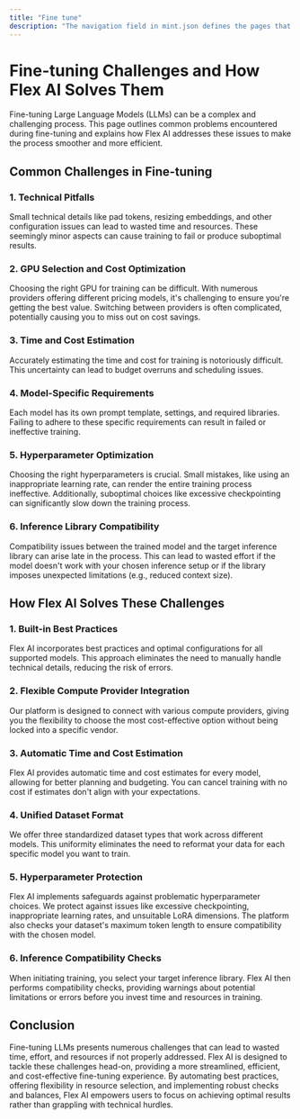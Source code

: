 ```yaml
---
title: "Fine tune"
description: "The navigation field in mint.json defines the pages that go in the navigation menu"
---
```


# Fine-tuning Challenges and How Flex AI Solves Them

Fine-tuning Large Language Models (LLMs) can be a complex and challenging process. This page outlines common problems encountered during fine-tuning and explains how Flex AI addresses these issues to make the process smoother and more efficient.

## Common Challenges in Fine-tuning

### 1. Technical Pitfalls

Small technical details like pad tokens, resizing embeddings, and other configuration issues can lead to wasted time and resources. These seemingly minor aspects can cause training to fail or produce suboptimal results.

### 2. GPU Selection and Cost Optimization

Choosing the right GPU for training can be difficult. With numerous providers offering different pricing models, it's challenging to ensure you're getting the best value. Switching between providers is often complicated, potentially causing you to miss out on cost savings.

### 3. Time and Cost Estimation

Accurately estimating the time and cost for training is notoriously difficult. This uncertainty can lead to budget overruns and scheduling issues.

### 4. Model-Specific Requirements

Each model has its own prompt template, settings, and required libraries. Failing to adhere to these specific requirements can result in failed or ineffective training.

### 5. Hyperparameter Optimization

Choosing the right hyperparameters is crucial. Small mistakes, like using an inappropriate learning rate, can render the entire training process ineffective. Additionally, suboptimal choices like excessive checkpointing can significantly slow down the training process.

### 6. Inference Library Compatibility

Compatibility issues between the trained model and the target inference library can arise late in the process. This can lead to wasted effort if the model doesn't work with your chosen inference setup or if the library imposes unexpected limitations (e.g., reduced context size).

## How Flex AI Solves These Challenges

### 1. Built-in Best Practices

Flex AI incorporates best practices and optimal configurations for all supported models. This approach eliminates the need to manually handle technical details, reducing the risk of errors.

### 2. Flexible Compute Provider Integration

Our platform is designed to connect with various compute providers, giving you the flexibility to choose the most cost-effective option without being locked into a specific vendor.

### 3. Automatic Time and Cost Estimation

Flex AI provides automatic time and cost estimates for every model, allowing for better planning and budgeting. You can cancel training with no cost if estimates don't align with your expectations.

### 4. Unified Dataset Format

We offer three standardized dataset types that work across different models. This uniformity eliminates the need to reformat your data for each specific model you want to train.

### 5. Hyperparameter Protection

Flex AI implements safeguards against problematic hyperparameter choices. We protect against issues like excessive checkpointing, inappropriate learning rates, and unsuitable LoRA dimensions. The platform also checks your dataset's maximum token length to ensure compatibility with the chosen model.

### 6. Inference Compatibility Checks

When initiating training, you select your target inference library. Flex AI then performs compatibility checks, providing warnings about potential limitations or errors before you invest time and resources in training.

## Conclusion

Fine-tuning LLMs presents numerous challenges that can lead to wasted time, effort, and resources if not properly addressed. Flex AI is designed to tackle these challenges head-on, providing a more streamlined, efficient, and cost-effective fine-tuning experience. By automating best practices, offering flexibility in resource selection, and implementing robust checks and balances, Flex AI empowers users to focus on achieving optimal results rather than grappling with technical hurdles.
